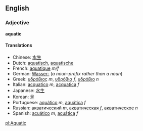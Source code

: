 ==English==
===Adjective===
'''aquatic'''

====Translations====
*Chinese: [[水生]]
*Dutch: [[aquatisch]], [[aquatische]]
*French: [[aquatique]] ''m/f''
*German: [[Wasser-]] (''a noun-prefix rather than a noun'')
*Greek: [[υδρόβιος]] ''m'', [[υδρόβια]] ''f'', [[υδρόβιο]] ''n''
*Italian: [[acquatico]] ''m'', [[acquatica]] ''f''
*Japanese: [[水生]]
*Korean: [[물]]
*Portuguese: [[aquático]] ''m'', [[aquática]] ''f''
*Russian: [[акватический]] ''m'', [[акватическая]] ''f'', [[акватическое]] ''n''
*Spanish: [[acuático]] ''m'', [[acuática]] ''f''

[[pl:Aquatic]]